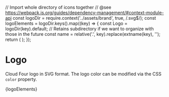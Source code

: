 // Import whole directory of icons together
// @see https://webpack.js.org/guides/dependency-management/#context-module-api
const logoDir = require.context('../assets/brand', true, /\.svg$/);
const logoElements = logoDir.keys().map((key) => {
  const Logo = logoDir(key).default;
  // Retains subdirectory if we want to organize with those in the future
  const name = relative('.', key).replace(extname(key), '');
  return (
    <IconItem name={name}>
      <Logo class="c-icon" />
    </IconItem>
  );
});

<Meta title="Design/Brand" />

# Logo

Cloud Four logo in SVG format. The logo color can be modified via the CSS
`color` property.

<IconGallery>{logoElements}</IconGallery>

